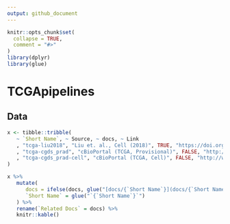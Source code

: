 ```yaml
---
output: github_document
---
```


<!-- README.md is generated from README.Rmd. Please edit that file -->

```r
knitr::opts_chunk$set(
  collapse = TRUE,
  comment = "#>"
)
library(dplyr)
library(glue)
```
# TCGApipelines

## Data

```r
x <- tibble::tribble(
   ~ `Short Name`, ~ Source, ~ docs, ~ Link
   , "tcga-liu2018", "Liu et. al., Cell (2018)", TRUE, "https://doi.org/10.1016/j.cell.2018.02.052"
   , "tcga-cgds_prad", "cBioPortal (TCGA, Provisional)", FALSE, "http://www.cbioportal.org/study?id=prad_tcga#summary"
   , "tcga-cgds_prad-cell", "cBioPortal (TCGA, Cell)", FALSE, "http://www.cbioportal.org/study?id=prad_tcga_pub#summary"
)

x %>% 
   mutate(
      docs = ifelse(docs, glue("[docs/{`Short Name`}](docs/{`Short Name`})"), ""),
      `Short Name` = glue("`{`Short Name`}`")
   ) %>% 
   rename(`Related Docs` = docs) %>% 
   knitr::kable()
```
